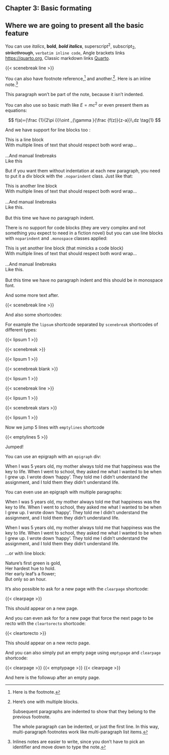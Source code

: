 :::{.chapter}
# Chapter 3: Basic formating
## Where we are going to present all the basic feature
:::

You can use *italics*, **bold**, ***bold italics***, superscript^2^,
subscript~2~, ~~strikethrough~~, `verbatim inline code`, Angle brackets links
<https://quarto.org>, Classic markdown links [Quarto](https://quarto.org).

{{< scenebreak line >}}

You can also have footnote reference,[^1] and another.[^longnote]. Here is an
inline note.^[Inlines notes are easier to write, since you don't have to pick an
identifier and move down to
type the note.]

[^1]: Here is the footnote.

[^longnote]: Here's one with multiple blocks.

    Subsequent paragraphs are indented to show that they
belong to the previous footnote.

    The whole paragraph can be indented, or just the first
    line.  In this way, multi-paragraph footnotes work like
    multi-paragraph list items.

This paragraph won't be part of the note, because it
isn't indented.

You can also use so basic math like $E = mc^2$ or even present them as
equations:

$$
f(a)={\frac {1}{2\pi i}}\oint _{\gamma }{\frac {f(z)}{z-a}}\,dz
\tag{1}
$$

And we have support for line blocks too :

| This is a line block
| With multiple lines of text that should respect both word wrap...
|
| ...And manual linebreaks
| Like this

But if you want them without indentation at each new paragraph, you need to put
it a div block with the `.noparindent` class. Just like that:

:::{.noparindent}
| This is another line block
| With multiple lines of text that should respect both word wrap...
|
| ...And manual linebreaks
| Like this.
|
| But this time we have no paragraph indent.
:::

There is no support for code blocks (they are very complex and not something you
expect to need in a fiction novel) but you can use line blocks with
`noparindent` and `.monospace` classes applied:

:::{.noparindent .monospace}
| This is yet another line block (that mimicks a code block)
| With multiple lines of text that should respect both word wrap...
|
| ...And manual linebreaks
| Like this.
|
| But this time we have no paragraph indent and this should be in monospace font.
:::

And some more text after.

{{< scenebreak line >}}

And also some shortcodes:

For example the `lipsum` shortcode separated by `scenebreak` shortcodes of different types:

{{< lipsum 1 >}}

{{< scenebreak >}}

{{< lipsum 1 >}}

{{< scenebreak blank >}}

{{< lipsum 1 >}}

{{< scenebreak line >}}

{{< lipsum 1 >}}

{{< scenebreak stars >}}

{{< lipsum 1 >}}

Now we jump 5 lines with `emptylines` shortcode

{{< emptylines 5 >}}

Jumped!

You can use an epigraph with an `epigraph` div:

:::{.epigraph by="John Lennon" from="An interview"}
When I was 5 years old, my mother always told me that happiness was the key
to life. When I went to school, they asked me what I wanted to be when I
grew up. I wrote down ‘happy’. They told me I didn’t understand the
assignment, and I told them they didn’t understand life.
:::

You can even use an epigraph with multiple paragraphs:

:::{.epigraph by="John Lennon" from="An interview"}
When I was 5 years old, my mother always told me that happiness was the key
to life. When I went to school, they asked me what I wanted to be when I
grew up. I wrote down ‘happy’. They told me I didn’t understand the
assignment, and I told them they didn’t understand life.

When I was 5 years old, my mother always told me that happiness was the key
to life. When I went to school, they asked me what I wanted to be when I
grew up. I wrote down ‘happy’. They told me I didn’t understand the
assignment, and I told them they didn’t understand life.
:::

...or with line block:

:::{.epigraph by="Robert Frost" from="Nothing Gold Can Stay"}
| Nature's first green is gold,
| Her hardest hue to hold.
| Her early leaf's a flower;
| But only so an hour.
:::

It's also possible to ask for a new page with the `clearpage` shortcode:

{{< clearpage >}}

This should appear on a new page.

And you can even ask for for a new page  that force the next page to be recto with the `cleartorecto` shortcode:

{{< cleartorecto >}}

This should appear on a new recto page.

And you can also simply put an empty page using `emptypage` and `clearpage` shortcode:

{{< clearpage >}}
{{< emptypage >}}
{{< clearpage >}}

And here is the followup after an empty page.

